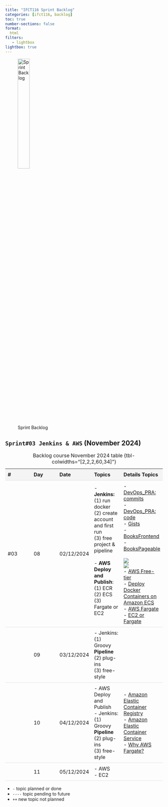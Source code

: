 ```yaml
---
title: "IFCT116 Sprint Backlog"
categories: [ifct116, backlog]
toc: true
number-sections: false
format:
  html
filters:
   - lightbox
lightbox: true
---
```


<style>

.heatMap th { background:  #f4f4f4;}
tr:nth-child(6) {background-color: #f4f4f4;}

th, td {
  padding: 8px;
  text-align: left;
  border-bottom: 1px solid #ddd;
}

tr:hover {background-color:  #f4f4f4;}

</style>

![Sprint Backlog](/images/home/backlog.jpg){width="30%"}

<div class="heatMap">

::: {.column-page-right}


##  ``Sprint#03 Jenkins & AWS`` (November 2024)

| # | Day | Date | Topics |  Details Topics |
| -- | -- | -- | -- | -- |
|  #03 | 08 | 02/12/2024 |  - **Jenkins:** </br> (1) run docker  <br> (2) create account and first run </br>  (3) free project & pipeline </br></br> - **AWS Deploy and Publish**: </br> (1) ECR </br> (2) ECS </br> (3) Fargate or EC2 </br> </br> | - [DevOps_PRA: commits](https://github.com/AlbertProfe/DevOps_PRA/commits/master/){.external target='_blank'} </br>  - [DevOps_PRA: code](https://github.com/AlbertProfe/DevOps_PRA){.external target='_blank'} </br>  - [Gists](https://gist.github.com/AlbertProfe){.external target='_blank'}  </br> - [BooksFrontend](https://github.com/AlbertProfe/BooksFrontend){.external target='_blank'} </br> - [BooksPageable](https://github.com/AlbertProfe/BooksPageable/tree/master){.external target='_blank'}  </br></br> ![](/images/devops/docker-image-container.jpeg){.lightbox} </br> ![](/images/ifct116-24/20241201_board.jpg){.lightbox}  </br>  - [AWS Free-tier](https://aws.amazon.com/free/?all-free-tier){.external target='_blank'} </br> - [Deploy Docker Containers on Amazon ECS](https://aws.amazon.com/getting-started/hands-on/deploy-docker-containers/){.external target='_blank'}  </br> - [AWS Fargate](https://aws.amazon.com/fargate/){.external target='_blank'} </BR>  - [EC2 or Fargate](https://containersonaws.com/blog/2023/ec2-or-aws-fargate/){.external target='_blank'}|
|   | 09 | 03/12/2024 |  - Jenkins: </br>  (1) Groovy **Pipeline**  </br>   (2) plug-ins </br> (3) free-style  | |
|   | 10 | 04/12/2024 |  - AWS Deploy and Publish  </br>  - Jenkins: </br>  (1) Groovy **Pipeline**  </br>   (2) plug-ins </br> (3) free-style | - [Amazon Elastic Container Registry](https://aws.amazon.com/es/ecr/){.external target='_blank'} </br>  - [Amazon Elastic Container Service](https://aws.amazon.com/ecs/){.external target='_blank'} </br>  - [Why AWS Fargate?](https://aws.amazon.com/fargate/){.external target='_blank'} </br>   |
|   | 11 | 05/12/2024 | - AWS </br>  - EC2  |  |
: Backlog course November 2024 table {tbl-colwidths="[2,2,2,60,34]"}
:::

</div>

::: {.callout-note}
- `-` topic planned or done
- `----` topic pending to future
- `++` new topic not planned
:::

